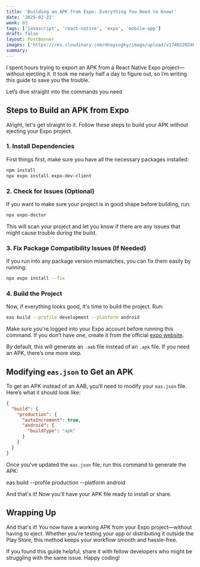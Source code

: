 ```yaml
---
title: 'Building an APK from Expo: Everything You Need to Know!'
date: '2025-02-22'
week: 03
tags: ['javascript', 'react-native', 'expo', 'mobile-app']
draft: false
layout: PostBanner
images: ['https://res.cloudinary.com/dnaysogky/image/upload/v1740220246/A_visually_engaging_digital_artwork_of_expo_to_apk_aibgjr.jpg']
summary: 
---
```


I spent hours trying to export an APK from a React Native Expo project—without ejecting it. 
It took me nearly half a day to figure out, so I’m writing this guide to save you the trouble.

Let’s dive straight into the commands you need

## Steps to Build an APK from Expo  

Alright, let's get straight to it. Follow these steps to build your APK without ejecting your Expo project.  

### 1. Install Dependencies  

First things first, make sure you have all the necessary packages installed:  

```bash
npm install  
npx expo install expo-dev-client  
```

### 2. Check for Issues (Optional)  

If you want to make sure your project is in good shape before building, run:  

```bash
npx expo-doctor  
```

This will scan your project and let you know if there are any issues that might cause trouble during the build.  

### 3. Fix Package Compatibility Issues (If Needed)  

If you run into any package version mismatches, you can fix them easily by running:  

```bash 
npx expo install --fix  
```

### 4. Build the Project  

Now, if everything looks good, it's time to build the project. Run:  

```bash
eas build --profile development --platform android  
```

Make sure you're logged into your Expo account before running this command. If you don’t have one, create it from the official [expo website](https://expo.dev/).  

By default, this will generate an `.aab` file instead of an `.apk` file. If you need an APK, there’s one more step.  

## Modifying `eas.json` to Get an APK  

To get an APK instead of an AAB, you’ll need to modify your `eas.json` file. Here’s what it should look like:  

```json
{  
  "build": {  
    "production": {
      "autoIncrement": true,
      "android": {
        "buildType": "apk"
      }
    }
  }  
}  
```

Once you've updated the `eas.json` file, run this command to generate the APK:  

eas build --profile production --platform android  

And that's it! Now you’ll have your APK file ready to install or share.  

## Wrapping Up  

And that's it! You now have a working APK from your Expo project—without having to eject. Whether you're testing your app or distributing it outside the Play Store, this method keeps your workflow smooth and hassle-free.  

If you found this guide helpful, share it with fellow developers who might be struggling with the same issue. Happy coding! 